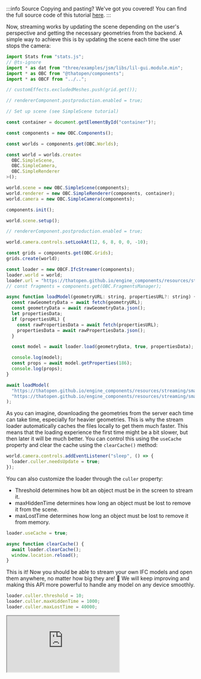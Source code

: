 :::info Source
Copying and pasting? We've got you covered! You can find the full source code of this tutorial [here](https://github.com/ThatOpen/engine_components/blob/main/packages/front/src/fragments/IfcStreamer/example.ts).
:::

Now, streaming works by updating the scene depending on the user's perspective
and getting the necessary geometries from the backend. A simple way to achieve
this is by updating the scene each time the user stops the camera:

```js
import Stats from "stats.js";
// @ts-ignore
import * as dat from "three/examples/jsm/libs/lil-gui.module.min";
import * as OBC from "@thatopen/components";
import * as OBCF from "../..";

// customEffects.excludedMeshes.push(grid.get());

// rendererComponent.postproduction.enabled = true;

// Set up scene (see SimpleScene tutorial)

const container = document.getElementById("container")!;

const components = new OBC.Components();

const worlds = components.get(OBC.Worlds);

const world = worlds.create<
  OBC.SimpleScene,
  OBC.SimpleCamera,
  OBC.SimpleRenderer
>();

world.scene = new OBC.SimpleScene(components);
world.renderer = new OBC.SimpleRenderer(components, container);
world.camera = new OBC.SimpleCamera(components);

components.init();

world.scene.setup();

// rendererComponent.postproduction.enabled = true;

world.camera.controls.setLookAt(12, 6, 8, 0, 0, -10);

const grids = components.get(OBC.Grids);
grids.create(world);

const loader = new OBCF.IfcStreamer(components);
loader.world = world;
loader.url = "https://thatopen.github.io/engine_components/resources/streaming/";
// const fragments = components.get(OBC.FragmentsManager);

async function loadModel(geometryURL: string, propertiesURL?: string) {
  const rawGeometryData = await fetch(geometryURL);
  const geometryData = await rawGeometryData.json();
  let propertiesData;
  if (propertiesURL) {
    const rawPropertiesData = await fetch(propertiesURL);
    propertiesData = await rawPropertiesData.json();
  }

  const model = await loader.load(geometryData, true, propertiesData);

  console.log(model);
  const props = await model.getProperties(186);
  console.log(props);
}

await loadModel(
  "https://thatopen.github.io/engine_components/resources/streaming/small.ifc-processed.json",
  "https://thatopen.github.io/engine_components/resources/streaming/small.ifc-processed-properties.json",
);
```
As you can imagine, downloading the geometries from the server each time can
take time, especially for heavier geometries. This is why the stream loader
automatically caches the files locally to get them much faster. This means that
the loading experience the first time might be a bit slower, but then later
it will be much better. You can control this using the `useCache` property
and clear the cache using the `clearCache()` method:

```js
world.camera.controls.addEventListener("sleep", () => {
  loader.culler.needsUpdate = true;
});
```
You can also customize the loader through the `culler` property:
- Threshold determines how bit an object must be in the screen to stream it.
- maxHiddenTime determines how long an object must be lost to remove it from the scene.
- maxLostTime determines how long an object must be lost to remove it from memory.

```js
loader.useCache = true;

async function clearCache() {
  await loader.clearCache();
  window.location.reload();
}
```
This is it! Now you should be able to stream your own IFC models and open them anywhere,
no matter how big they are! 💪 We will keep improving and making this API more powerful
to handle any model on any device smoothly.

```js
loader.culler.threshold = 10;
loader.culler.maxHiddenTime = 1000;
loader.culler.maxLostTime = 40000;
```



<iframe src="https://thatopen.github.io/engine_components/examples/IfcStreamer"></iframe>